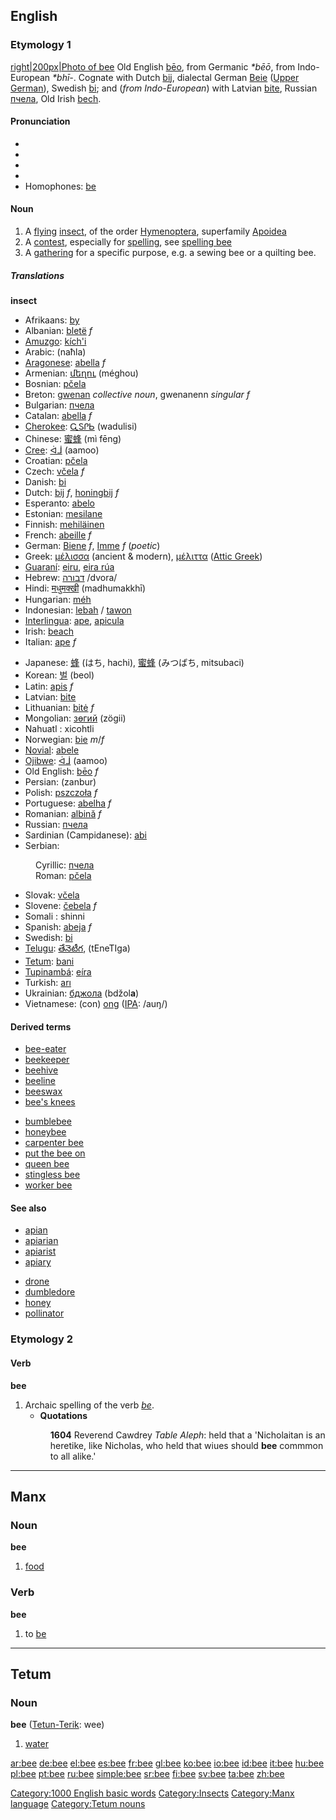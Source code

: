 {{see|bée}}
==English==

===Etymology 1===
[[image:Bee on flower.jpg|right|200px|Photo of bee]]
Old English [[beo|bēo]], from Germanic ''*bēō'', from Indo-European ''*bhī-''.  Cognate with Dutch [[bij]], dialectal German [[Beie]] ([[w:Upper German|Upper German]]), Swedish [[bi]]; and (''from Indo-European'') with Latvian [[bite]], Russian [[пчела]], Old Irish [[bech]].

====Pronunciation====
* {{AHD|bē}}
* {{IPA|/biː/}}
* {{SAMPA|/bi:/}}
* {{audio|en-us-bee.ogg|Audio (US)}}
* Homophones: [[be]]

====Noun====
[[Category:1000 English basic words]]
{{en-noun}}

#A [[fly]]ing [[insect]], of the order [[Hymenoptera]], superfamily [[Apoidea]]
#A [[contest]], especially for [[spelling]], see [[spelling bee]]
#A [[gathering]] for a specific purpose, e.g. a sewing bee or a quilting bee.

=====Translations=====
'''insect'''
{{top}}
*Afrikaans: [[by]]
*Albanian: [[bletë]] ''f''
*[[Amuzgo]]: [[kích'i]]
*Arabic: {{ARchar|[[نحلة|نَحْلَة]]}} (naħla)
*[[Aragonese]]: [[abella]] ''f''
*Armenian: [[մեղու]] (méghou)
*Bosnian: [[pčela#Bosnian|pčela]] {{f}}
*Breton: [[gwenan]] ''collective noun'', gwenanenn ''singular f''
*Bulgarian: [[пчела]] {{f}}
*Catalan: [[abella]] ''f''
*[[Cherokee]]: [[ᏩᏚᎵᏏ]] (wadulisi)
*Chinese: [[蜜蜂]] (mì fēng)
*[[Cree]]: [[ᐋᒨ]] (aamoo)
*Croatian: [[pčela#Croatian|pčela]] {{f}}
*Czech: [[včela]] ''f''
*Danish: [[bi]] {{c}}
*Dutch: [[bij]] ''f'', [[honingbij]] ''f''
*Esperanto: [[abelo]]
*Estonian: [[mesilane]]
*Finnish: [[mehiläinen]]
*French: [[abeille]] ''f''
*German: [[Biene]] ''f'', [[Imme]] ''f'' (''poetic'')
*Greek: [[μέλισσα]] (ancient & modern), [[μέλιττα]] ([[w:Attic Greek|Attic Greek]])
*[[Guaraní]]: [[eiru]], [[eira rúa]]
*Hebrew: [[דבורה]] /dvora/
*Hindi: [[मधुमक्खी]] (madhumakkhī)
*Hungarian: [[méh]]
*Indonesian: [[lebah]] / [[tawon]]
*[[Interlingua]]: [[ape]], [[apicula]]
*Irish: [[beach]]
*Italian: [[ape]] ''f''
{{mid}}
*Japanese: [[蜂]] (はち, hachi), [[蜜蜂]] (みつばち, mitsubaci)
*Korean: [[벌]] (beol)
*Latin: [[apis]] ''f''
*Latvian: [[bite]] {{f}}
*Lithuanian: [[bitė]] ''f''
*Mongolian: [[зөгий]] (z&ouml;gii)
*Nahuatl : xicohtli
*Norwegian: [[bie]] ''m''/''f''
*[[Novial]]: [[abele]]
*[[Ojibwe]]: [[ᐋᒨ]] (aamoo)
*Old English: [[beo|bēo]] ''f''
*Persian: {{FAchar|[[زنبور]]}} (zanbur)
*Polish: [[pszczoła]] ''f''
*Portuguese: [[abelha]] ''f''
*Romanian: [[albină]] ''f''
*Russian: [[пчела#Russian|пчела]] {{f}}
*Sardinian (Campidanese): [[abi]]
*Serbian:
:Cyrillic: [[пчела#Serbian|пчела]] {{f}}
:Roman: [[pčela#Serbian|pčela]] {{f}}
*Slovak: [[včela]]
*Slovene: [[čebela]] ''f''
*Somali : shinni
*Spanish: [[abeja]] ''f''
*Swedish: [[bi]]
*[[Telugu]]: [[తేనెటీగ]], (tEneTIga)
*[[Tetum]]: [[bani]]
*[[Tupinambá]]: [[eíra]]
*Turkish: [[arı]]
*Ukrainian: [[бджола]] (bdžol'''a''') {{f}}
*Vietnamese: (con) [[ong]] ([[International Phonetic Alphabet|IPA]]: /auŋ/)
{{bottom}}

<!--'''contest'''
{{top}}
{{mid}}
{{bottom}}
-->

====Derived terms====
{{top2}}
*[[bee-eater]]
*[[beekeeper]]
*[[beehive]]
*[[beeline]]
*[[beeswax]]
*[[bee's knees]]
{{mid2}}
*[[bumblebee]]
*[[honeybee]]
*[[carpenter bee]]
*[[put the bee on]]
*[[queen bee]]
*[[stingless bee]]
*[[worker bee]]
{{bottom}}

====See also====
{{top2}}
*[[apian]]
*[[apiarian]]
*[[apiarist]]
*[[apiary]]
{{mid2}}
*[[drone]]
*[[dumbledore]]
*[[honey]]
*[[pollinator]]
{{bottom}}

[[Category:Insects]]

===Etymology 2===
====Verb====
'''bee'''
# Archaic spelling of the verb ''[[be]]''.
#*'''Quotations'''
#:'''1604''' Reverend Cawdrey ''Table Aleph'': held that a 'Nicholaitan is an heretike, like Nicholas, who held that wiues should '''bee''' commmon to all alike.' 

----

==Manx==

===Noun===
'''bee'''

# [[food]]

===Verb===
'''bee'''

# to [[be]]

[[Category:Manx language]]

----

==Tetum==

===Noun===
[[Category:Tetum nouns]]
'''bee''' ([[Tetun-Terik]]: wee)
# [[water]]

[[ar:bee]]
[[de:bee]]
[[el:bee]]
[[es:bee]]
[[fr:bee]]
[[gl:bee]]
[[ko:bee]]
[[io:bee]]
[[id:bee]]
[[it:bee]]
[[hu:bee]]
[[pl:bee]]
[[pt:bee]]
[[ru:bee]]
[[simple:bee]]
[[sr:bee]]
[[fi:bee]]
[[sv:bee]]
[[ta:bee]]
[[zh:bee]]